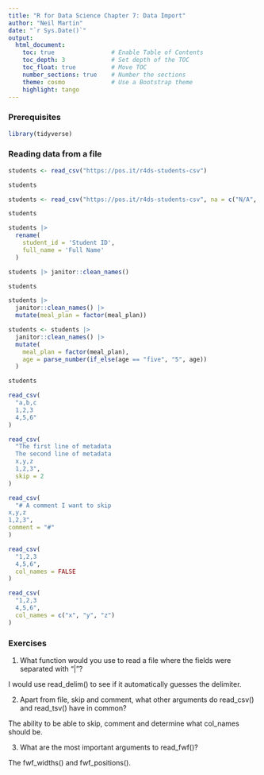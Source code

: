 ```yaml
---
title: "R for Data Science Chapter 7: Data Import"
author: "Neil Martin"
date: "`r Sys.Date()`"
output:
  html_document:
    toc: true                # Enable Table of Contents
    toc_depth: 3             # Set depth of the TOC
    toc_float: true          # Move TOC
    number_sections: true    # Number the sections
    theme: cosmo             # Use a Bootstrap theme
    highlight: tango 
---
```


### Prerequisites

```r

library(tidyverse)

```

### Reading data from a file

```r

students <- read_csv("https://pos.it/r4ds-students-csv")

students

students <- read_csv("https://pos.it/r4ds-students-csv", na = c("N/A", ""))

students

students |> 
  rename(
    student_id = 'Student ID',
    full_name = 'Full Name'
  )

students |> janitor::clean_names()

students

students |> 
  janitor::clean_names() |> 
  mutate(meal_plan = factor(meal_plan))

students <- students |> 
  janitor::clean_names() |> 
  mutate(
    meal_plan = factor(meal_plan),
    age = parse_number(if_else(age == "five", "5", age))
  )

students

read_csv(
  "a,b,c
  1,2,3
  4,5,6"
)

read_csv(
  "The first line of metadata
  The second line of metadata
  x,y,z
  1,2,3",
  skip = 2
)

read_csv(
  "# A comment I want to skip
x,y,z
1,2,3",
comment = "#"
)

read_csv(
  "1,2,3
  4,5,6",
  col_names = FALSE
)

read_csv(
  "1,2,3
  4,5,6",
  col_names = c("x", "y", "z")
)

```

### Exercises 

1. What function would you use to read a file where the fields were separated with "|"?

<p> I would use read_delim() to see if it automatically guesses the delimiter. </p>

2. Apart from file, skip and comment, what other arguments do read_csv() and read_tsv() have in common?

<p> The ability to be able to skip, comment and determine what col_names should be. </p>

3. What are the most important arguments to read_fwf()?

<p> The fwf_widths() and fwf_positions(). </p>

